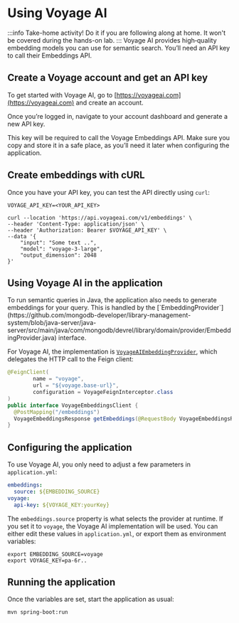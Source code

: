 
# Using Voyage AI

:::info
Take-home activity! Do it if you are following along at home. It won't be covered during the hands-on lab.
:::
Voyage AI provides high‑quality embedding models you can use for semantic search. You’ll need an API key to call their Embeddings API.

## Create a Voyage account and get an API key

To get started with Voyage AI, go to [https://voyageai.com](https://voyageai.com) and create an account.

<Screenshot src="img/screenshots/7-vector-search/5-create-vectors/5-voyage/1-create-account.png" url="https://www.voyageai.com/" alt="The Voyage AI page" />

Once you’re logged in, navigate to your account dashboard and generate a new API key.
<Screenshot src="img/screenshots/7-vector-search/5-create-vectors/5-voyage/2-create-key.png" url="https://dashboard.voyageai.com/organization/api-keys" alt="The Voyage AI API keys page" />

This key will be required to call the Voyage Embeddings API. Make sure you copy and store it in a safe place, as you’ll need it later when configuring the application.
<Screenshot src="img/screenshots/7-vector-search/5-create-vectors/5-voyage/3-store-api-key.png" url="https://dashboard.voyageai.com/organization/api-keys" alt="The Voyage AI API keys page" />

## Create embeddings with cURL

Once you have your API key, you can test the API directly using `curl`:

```
VOYAGE_API_KEY=<YOUR_API_KEY>

curl --location 'https://api.voyageai.com/v1/embeddings' \
--header 'Content-Type: application/json' \
--header 'Authorization: Bearer $VOYAGE_API_KEY' \
--data '{ 
    "input": "Some text ..",
    "model": "voyage-3-large",    
    "output_dimension": 2048
}'
```
## Using Voyage AI in the application

<Tabs groupId="server">
<TabItem value="java" label="☕️ Java Spring Boot">
To run semantic queries in Java, the application also needs to generate embeddings for your query.  
This is handled by the [`EmbeddingProvider`](https://github.com/mongodb-developer/library-management-system/blob/java-server/java-server/src/main/java/com/mongodb/devrel/library/domain/provider/EmbeddingProvider.java) interface.  

For Voyage AI, the implementation is [`VoyageAIEmbeddingProvider`](https://github.com/mongodb-developer/library-management-system/blob/java-server/java-server/src/main/java/com/mongodb/devrel/library/infrastructure/provider/VoyageAIEmbeddingProvider.java), which delegates the HTTP call to the Feign client:
```java title='src/main/java/com/mongodb/devrel/library/infrastructure/embeddings/voyageai/VoyageEmbeddingsClient.java'
@FeignClient(
        name = "voyage",
        url = "${voyage.base-url}",
        configuration = VoyageFeignInterceptor.class
)
public interface VoyageEmbeddingsClient {
  @PostMapping("/embeddings")
  VoyageEmbeddingsResponse getEmbeddings(@RequestBody VoyageEmbeddingsRequest body);
}
```

## Configuring the application

To use Voyage AI, you only need to adjust a few parameters in `application.yml`:

```yml title='src/main/resources/application.yml'
embeddings:
  source: ${EMBEDDING_SOURCE}
voyage:
  api-key: ${VOYAGE_KEY:yourKey}
```

The `embeddings.source` property is what selects the provider at runtime.
If you set it to `voyage`, the Voyage AI implementation will be used. You can either edit these values in `application.yml`, or export them as environment variables:
```
export EMBEDDING_SOURCE=voyage
export VOYAGE_KEY=pa-6r..
```
## Running the application
Once the variables are set, start the application as usual:
```
mvn spring-boot:run
```
</TabItem>
</Tabs>